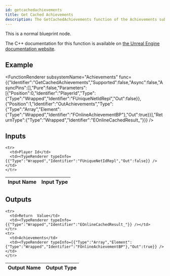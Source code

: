 ```yaml
---
id: getcachedachievements
title: Get Cached Achievements
description: The GetCachedAchievements function of the Achievements subsystem.
---
```



This is a normal blueprint node.

The C++ documentation for this function is available on [the Unreal Engine documentation website](https://dev.epicgames.com/documentation/en-us/unreal-engine/API/Plugins/OnlineSubsystem/Interfaces/IOnlineAchievements/).

## Example

<FunctionRenderer subsystemName="Achievements" func={{"Identifier":"GetCachedAchievements","Supported":false,"Async":false,"AsyncPins":[],"Pure":false,"Parameters":[{"Position":0,"Identifier":"PlayerId","Type":{"Type":"Wrapped","Identifier":"FUniqueNetIdRepl","Out":false}},{"Position":1,"Identifier":"OutAchievements","Type":{"Type":"Array","Element":{"Type":"Wrapped","Identifier":"FOnlineAchievementBP"},"Out":true}}],"ReturnType":{"Type":"Wrapped","Identifier":"EOnlineCachedResult_"}}} />

## Inputs


<table>
  <thead>
    <tr>
      <th>Input Name</th>
      <th>Input Type</th>
    </tr>
  </thead>
  <tbody>
    
    <tr>
      <td>Player Id</td>
      <td><TypeRenderer typeInfo={{"Type":"Wrapped","Identifier":"FUniqueNetIdRepl","Out":false}} /></td>
    </tr>
  </tbody>
</table>


## Outputs


<table>
  <thead>
    <tr>
      <th>Output Name</th>
      <th>Output Type</th>
    </tr>
  </thead>
  <tbody>
    
    <tr>
      <td>Return  Value</td>
      <td><TypeRenderer typeInfo={{"Type":"Wrapped","Identifier":"EOnlineCachedResult_"}} /></td>
    </tr>
    <tr>
      <td>Achievements</td>
      <td><TypeRenderer typeInfo={{"Type":"Array","Element":{"Type":"Wrapped","Identifier":"FOnlineAchievementBP"},"Out":true}} /></td>
    </tr>
  </tbody>
</table>



